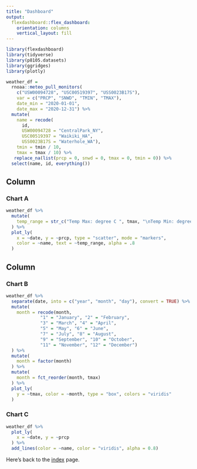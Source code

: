 ```yaml
---
title: "Dashboard"
output: 
  flexdashboard::flex_dashboard:
    orientation: columns
    vertical_layout: fill
---
```


```r
library(flexdashboard)
library(tidyverse)
library(p8105.datasets)
library(ggridges)
library(plotly)
```

```r
weather_df = 
  rnoaa::meteo_pull_monitors(
    c("USW00094728", "USC00519397", "USS0023B17S"),
    var = c("PRCP", "SNWD", "TMIN", "TMAX"), 
    date_min = "2020-01-01",
    date_max = "2020-12-31") %>%
  mutate(
    name = recode(
      id, 
      USW00094728 = "CentralPark_NY", 
      USC00519397 = "Waikiki_HA",
      USS0023B17S = "Waterhole_WA"),
    tmin = tmin / 10,
    tmax = tmax / 10) %>%
   replace_na(list(prcp = 0, snwd = 0, tmax = 0, tmin = 0)) %>% 
  select(name, id, everything())
```



Column {data-width=650}
-----------------------------------------------------------------------

### Chart A

```r
weather_df %>% 
  mutate(
    temp_range = str_c("Temp Max: degree C ", tmax, "\nTemp Min: degree C ", tmin)
  ) %>% 
  plot_ly(
    x = ~date, y = ~prcp, type = "scatter", mode = "markers",
    color = ~name, text = ~temp_range, alpha = .8
  )
```

Column {data-width=350}
-----------------------------------------------------------------------

### Chart B

```r
weather_df %>% 
  separate(date, into = c("year", "month", "day"), convert = TRUE) %>% 
  mutate(
    month = recode(month, 
             "1" = "January", "2" = "February",
             "3" = "March", "4" = "April",
             "5" = "May", "6" = "June",
             "7" = "July", "8" = "August",
             "9" = "September", "10" = "October",
             "11" = "November", "12" = "December")
  ) %>% 
  mutate(
    month = factor(month)
  ) %>% 
  mutate(
    month = fct_reorder(month, tmax)
  ) %>% 
  plot_ly(
    y = ~tmax, color = ~month, type = "box", colors = "viridis"
  )
```

### Chart C

```r
weather_df %>% 
  plot_ly(
    x = ~date, y = ~prcp
  ) %>%  
  add_lines(color = ~name, color = "viridis", alpha = 0.8)
```

Here's back to the [index](index.html) page.
